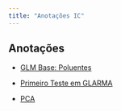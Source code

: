 ```yaml
---
title: "Anotações IC"
---
```


## Anotações

-   [GLM Base: Poluentes](anotacoes1.qmd)

-   [Primeiro Teste em GLARMA](anotacoes2.qmd)

-   [PCA](anotacoes3.qmd)
